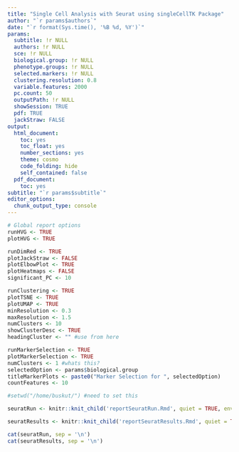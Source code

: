 ```yaml
---
title: "Single Cell Analysis with Seurat using singleCellTK Package"
author: "`r params$authors`"
date: "`r format(Sys.time(), '%B %d, %Y')`"
params:
  subtitle: !r NULL
  authors: !r NULL
  sce: !r NULL
  biological.group: !r NULL
  phenotype.groups: !r NULL
  selected.markers: !r NULL
  clustering.resolution: 0.8
  variable.features: 2000
  pc.count: 50
  outputPath: !r NULL
  showSession: TRUE
  pdf: TRUE
  jackStraw: FALSE
output:
  html_document:
    toc: yes
    toc_float: yes
    number_sections: yes
    theme: cosmo
    code_folding: hide
    self_contained: false
  pdf_document:
    toc: yes
subtitle: "`r params$subtitle`"
editor_options:
  chunk_output_type: console
---
```


```r
# Global report options
runHVG <- TRUE
plotHVG <- TRUE

runDimRed <- TRUE
plotJackStraw <- FALSE
plotElbowPlot <- TRUE
plotHeatmaps <- FALSE
significant_PC <- 10

runClustering <- TRUE
plotTSNE <- TRUE
plotUMAP <- TRUE
minResolution <- 0.3
maxResolution <- 1.5
numClusters <- 10
showClusterDesc <- TRUE
headingCluster <- "" #use from here

runMarkerSelection <- TRUE
plotMarkerSelection <- TRUE
numClusters <- 1 #whats this?
selectedOption <- params$biological.group
titleMarkerPlots <- paste0("Marker Selection for ", selectedOption)
countFeatures <- 10
```

```r
#setwd("/home/buskut/") #need to set this
```

```r
seuratRun <- knitr::knit_child('reportSeuratRun.Rmd', quiet = TRUE, envir = environment())
```

```r
seuratResults <- knitr::knit_child('reportSeuratResults.Rmd', quiet = TRUE, envir = environment())
```

```r
cat(seuratRun, sep = '\n')
cat(seuratResults, sep = '\n')
```
